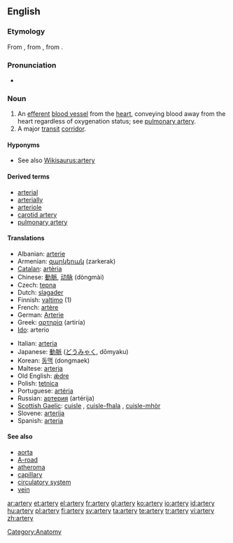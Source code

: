 ==English==
{{wikipedia}}

===Etymology===
From {{etyl|fro}} {{term|artaire|lang=fro}}, from {{etyl|la|en}} {{term|arteria|artēria|windpipe, artery|lang=la}}, from {{etyl|grc|en}} {{term|ἀρτηρία||tr=artēria|lang=grc|sc=polytonic}}.

===Pronunciation===
* {{audio|en-us-artery.ogg|Audio (US)}}

===Noun===
{{en-noun|arteries}}

# An [[efferent]] [[blood vessel]] from the [[heart]], conveying blood away from the heart regardless of oxygenation status; see [[pulmonary artery]].
# A major [[transit]] [[corridor]].

====Hyponyms====
* See also [[Wikisaurus:artery]]

====Derived terms====
* [[arterial]]
* [[arterially]]
* [[arteriole]]
* [[carotid artery]]
* [[pulmonary artery]]

====Translations====
{{trans-top|efferent blood vessel from the heart}}
* Albanian: [[arterie]]
* Armenian: [[զարկերակ]] (zarkerak)
* [[Catalan]]: [[artèria]] {{f}}
* Chinese: [[動脈]], [[动脉]] (dòngmài)
* Czech: [[tepna]] {{f}}
* Dutch: [[slagader]] {{m}}
* Finnish: [[valtimo]] (1)
* French: [[artère]] {{f}}
* German: [[Arterie]] {{f}}
* Greek: [[αρτηρία]] (artiría) {{f}}
* [[Ido]]: arterio
{{trans-mid}}
* Italian: [[arteria]] {{f}}
* Japanese: [[動脈]] ([[どうみゃく]], dōmyaku)
* Korean: [[동맥]] (dongmaek)
* Maltese: [[arterja]]
* Old English: [[ǽdre]] {{f}}
* Polish: [[tętnica]] {{f}}
* Portuguese: [[artéria]] {{f}}
* Russian: [[артерия]] (artérija) {{f}}
* [[Scottish Gaelic]]: [[cuisle]] {{f}}, [[cuisle-fhala]] {{f}}, [[cuisle-mhòr]] {{f}}
* Slovene: [[arterija]] {{f}}
* Spanish: [[arteria]] {{f}}
{{trans-bottom}}

====See also====
* [[aorta]]
* [[A-road]]
* [[atheroma]]
* [[capillary]]
* [[circulatory system]]
* [[vein]]

[[Category:Anatomy]]

[[ar:artery]]
[[et:artery]]
[[el:artery]]
[[fr:artery]]
[[gl:artery]]
[[ko:artery]]
[[io:artery]]
[[id:artery]]
[[hu:artery]]
[[pl:artery]]
[[fi:artery]]
[[sv:artery]]
[[ta:artery]]
[[te:artery]]
[[tr:artery]]
[[vi:artery]]
[[zh:artery]]